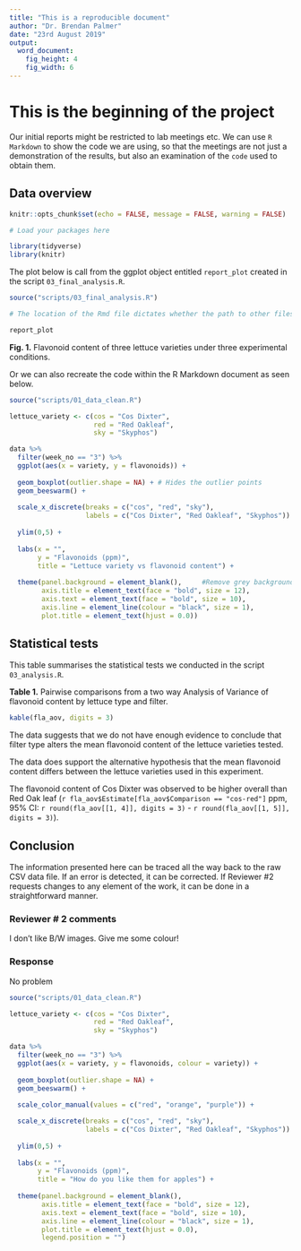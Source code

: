 ```yaml
---
title: "This is a reproducible document"
author: "Dr. Brendan Palmer"
date: "23rd August 2019"
output:
  word_document:
    fig_height: 4
    fig_width: 6
---
```


# This is the beginning of the project

Our initial reports might be restricted to lab meetings etc. We can use `R Markdown` to show the code we are using, so that the meetings are not just a demonstration of the results, but also an examination of the `code` used to obtain them.

## Data overview

```r

knitr::opts_chunk$set(echo = FALSE, message = FALSE, warning = FALSE)

# Load your packages here  

library(tidyverse)
library(knitr)

```

The plot below is call from the ggplot object entitled `report_plot` created in the script `03_final_analysis.R`. 

```r

source("scripts/03_final_analysis.R")

# The location of the Rmd file dictates whether the path to other files is intact

report_plot

```

**Fig. 1.** Flavonoid content of three lettuce varieties under three experimental conditions. 

Or we can also recreate the code within the R Markdown document as seen below.

```r

source("scripts/01_data_clean.R")

lettuce_variety <- c(cos = "Cos Dixter",
                     red = "Red Oakleaf",
                     sky = "Skyphos")

data %>%
  filter(week_no == "3") %>%
  ggplot(aes(x = variety, y = flavonoids)) +
  
  geom_boxplot(outlier.shape = NA) + # Hides the outlier points 
  geom_beeswarm() +
  
  scale_x_discrete(breaks = c("cos", "red", "sky"),
                   labels = c("Cos Dixter", "Red Oakleaf", "Skyphos")) +
  
  ylim(0,5) +
  
  labs(x = "",
       y = "Flavonoids (ppm)",
       title = "Lettuce variety vs flavonoid content") +
  
  theme(panel.background = element_blank(),     #Remove grey background
        axis.title = element_text(face = "bold", size = 12),
        axis.text = element_text(face = "bold", size = 10),
        axis.line = element_line(colour = "black", size = 1),
        plot.title = element_text(hjust = 0.0))

```


## Statistical tests

This table summarises the statistical tests we conducted in the script `03_analysis.R`.

**Table 1.** Pairwise comparisons from a two way Analysis of Variance of flavonoid content by lettuce type and filter.

```r

kable(fla_aov, digits = 3)

```

The data suggests that we do not have enough evidence to conclude that filter type alters the mean flavonoid content of the lettuce varieties tested.

The data does support the alternative hypothesis that the mean flavonoid content differs between the lettuce varieties used in this experiment. 

The flavonoid content of Cos Dixter was observed to be higher overall than Red Oak leaf (`r fla_aov$Estimate[fla_aov$Comparison == "cos-red"]` ppm, 95% CI: `r round(fla_aov[[1, 4]], digits = 3)` - `r round(fla_aov[[1, 5]], digits = 3)`).

## Conclusion
The information presented here can be traced all the way back to the raw CSV data file. If an error is detected, it can be corrected. If Reviewer #2 requests changes to any element of the work, it can be done in a straightforward manner.

### Reviewer # 2 comments
I don't like B/W images. Give me some colour!

### Response
No problem

```r

source("scripts/01_data_clean.R")

lettuce_variety <- c(cos = "Cos Dixter",
                     red = "Red Oakleaf",
                     sky = "Skyphos")

data %>%
  filter(week_no == "3") %>%
  ggplot(aes(x = variety, y = flavonoids, colour = variety)) +
  
  geom_boxplot(outlier.shape = NA) + 
  geom_beeswarm() +
  
  scale_color_manual(values = c("red", "orange", "purple")) +

  scale_x_discrete(breaks = c("cos", "red", "sky"),
                   labels = c("Cos Dixter", "Red Oakleaf", "Skyphos")) +
  
  ylim(0,5) +
  
  labs(x = "",
       y = "Flavonoids (ppm)",
       title = "How do you like them for apples") +
  
  theme(panel.background = element_blank(),
        axis.title = element_text(face = "bold", size = 12),
        axis.text = element_text(face = "bold", size = 10),
        axis.line = element_line(colour = "black", size = 1),
        plot.title = element_text(hjust = 0.0),
        legend.position = "")

```
